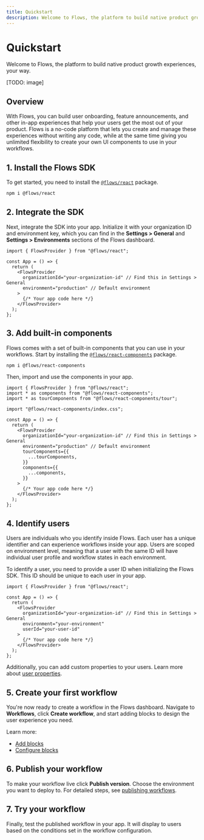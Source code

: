 ```yaml
---
title: Quickstart
description: Welcome to Flows, the platform to build native product growth experiences, your way.
---
```


# Quickstart

Welcome to Flows, the platform to build native product growth experiences, your way.

[TODO: image]

## Overview

With Flows, you can build user onboarding, feature announcements, and other in-app experiences that help your users get the most out of your product. Flows is a no-code platform that lets you create and manage these experiences without writing any code, while at the same time giving you unlimited flexibility to create your own UI components to use in your workflows.

## 1. Install the Flows SDK

To get started, you need to install the [`@flows/react`](https://www.npmjs.com/package/@flows/react) package.

```sh npm2yarn
npm i @flows/react
```

## 2. Integrate the SDK

Next, integrate the SDK into your app. Initialize it with your organization ID and environment key, which you can find in the **Settings > General** and **Settings > Environments** sections of the Flows dashboard.

```tsx filename="layout.tsx"
import { FlowsProvider } from "@flows/react";

const App = () => {
  return (
    <FlowsProvider
      organizationId="your-organization-id" // Find this in Settings > General
      environment="production" // Default environment
    >
      {/* Your app code here */}
    </FlowsProvider>
  );
};
```

## 3. Add built-in components

Flows comes with a set of built-in components that you can use in your workflows. Start by installing the [`@flows/react-components`](https://www.npmjs.com/package/@flows/react-components) package.

```sh npm2yarn
npm i @flows/react-components
```

Then, import and use the components in your app.

```tsx filename="layout.tsx" {2-3, 5, 12-17}
import { FlowsProvider } from "@flows/react";
import * as components from "@flows/react-components";
import * as tourComponents from "@flows/react-components/tour";

import "@flows/react-components/index.css";

const App = () => {
  return (
    <FlowsProvider
      organizationId="your-organization-id" // Find this in Settings > General
      environment="production" // Default environment
      tourComponents={{
        ...tourComponents,
      }}
      components={{
        ...components,
      }}
    >
      {/* Your app code here */}
    </FlowsProvider>
  );
};
```

## 4. Identify users

Users are individuals who you identify inside Flows. Each user has a unique identifier and can experience workflows inside your app. Users are scoped on environment level, meaning that a user with the same ID will have individual user profile and workflow states in each environment.

To identify a user, you need to provide a user ID when initializing the Flows SDK. This ID should be unique to each user in your app.

```tsx filename="layout.tsx" {8}
import { FlowsProvider } from "@flows/react";

const App = () => {
  return (
    <FlowsProvider
      organizationId="your-organization-id" // Find this in Settings > General
      environment="your-environment"
      userId="your-user-id"
    >
      {/* Your app code here */}
    </FlowsProvider>
  );
};
```

Additionally, you can add custom properties to your users. Learn more about [user properties](/users/properties).

## 5. Create your first workflow

You're now ready to create a workflow in the Flows dashboard. Navigate to **Workflows**, click **Create workflow**, and start adding blocks to design the user experience you need.

Learn more:

- [Add blocks](/workflows/add-blocks)
- [Configure blocks](/workflows/configure-blocks)

## 6. Publish your workflow

To make your workflow live click **Publish version**. Choose the environment you want to deploy to. For detailed steps, see [publishing workflows](/workflows/publishing-workflows).

## 7. Try your workflow

Finally, test the published workflow in your app. It will display to users based on the conditions set in the workflow configuration.
